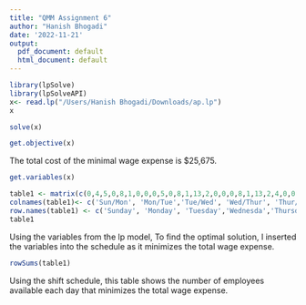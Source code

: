 ---
title: "QMM Assignment 6"
author: "Hanish Bhogadi"
date: '2022-11-21'
output:
  pdf_document: default
  html_document: default
---

```{r}
library(lpSolve)
library(lpSolveAPI)
x<- read.lp("/Users/Hanish Bhogadi/Downloads/ap.lp")
x
```


```{r}
solve(x)
```
```{r}
get.objective(x)
```

The total cost of the minimal wage expense is $25,675. 

```{r}
get.variables(x)
```

```{r}
table1 <- matrix(c(0,4,5,0,8,1,0,0,0,5,0,8,1,13,2,0,0,0,8,1,13,2,4,0,0,8,1,13,2,4,5,0,0,1,13,2,3,4,0,0,0,13,2,4,5,0,8,0,0), ncol=7,byrow=TRUE)
colnames(table1)<- c('Sun/Mon', 'Mon/Tue','Tue/Wed', 'Wed/Thur', 'Thur/Fri', 'Fri/Sat', 'Sat/Sun')
row.names(table1) <- c('Sunday', 'Monday', 'Tuesday','Wednesda','Thursday','Friday','Saturday')
table1
```
Using the variables from the lp model, To find the optimal solution, I inserted the variables into the schedule as it minimizes the total wage expense. 

```{r}
rowSums(table1)
```
Using the shift schedule, this table shows the  number of employees available each day that minimizes the total wage expense. 
